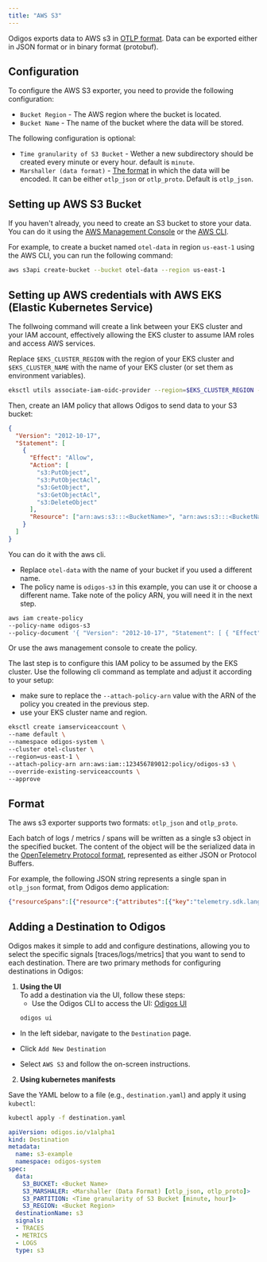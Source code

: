 ---
title: "AWS S3"
---

Odigos exports data to AWS s3 in [OTLP format](https://opentelemetry.io/docs/specs/otlp/).
Data can be exported either in JSON format or in binary format (protobuf).

## Configuration

To configure the AWS S3 exporter, you need to provide the following configuration:

- `Bucket Region` - The AWS region where the bucket is located.
- `Bucket Name` - The name of the bucket where the data will be stored.

The following configuration is optional:

- `Time granularity of S3 Bucket` - Wether a new subdirectory should be created every minute or every hour. default is `minute`.
- `Marshaller (data format)` - [The format](#format) in which the data will be encoded. It can be either `otlp_json` or `otlp_proto`. Default is `otlp_json`.

## Setting up AWS S3 Bucket

If you haven't already, you need to create an S3 bucket to store your data. 
You can do it using the [AWS Management Console](https://console.aws.amazon.com/s3/home) or the [AWS CLI](https://docs.aws.amazon.com/cli/latest/userguide/cli-chap-welcome.html).

For example, to create a bucket named `otel-data` in region `us-east-1` using the AWS CLI, you can run the following command:

```bash
aws s3api create-bucket --bucket otel-data --region us-east-1
```

## Setting up AWS credentials with AWS EKS (Elastic Kubernetes Service)

The follwoing command will create a link between your EKS cluster and your IAM account, 
effectively allowing the EKS cluster to assume IAM roles and access AWS services.

Replace `$EKS_CLUSTER_REGION` with the region of your EKS cluster and `$EKS_CLUSTER_NAME` with the name of your EKS cluster (or set them as environment variables).

```bash
eksctl utils associate-iam-oidc-provider --region=$EKS_CLUSTER_REGION --cluster=$EKS_CLUSTER_NAME --approve
```

Then, create an IAM policy that allows Odigos to send data to your S3 bucket:

```json
{
  "Version": "2012-10-17",
  "Statement": [
    {
      "Effect": "Allow",
      "Action": [
        "s3:PutObject",
        "s3:PutObjectAcl",
        "s3:GetObject",
        "s3:GetObjectAcl",
        "s3:DeleteObject"
      ],
      "Resource": ["arn:aws:s3:::<BucketName>", "arn:aws:s3:::<BucketName>/*"]
    }
  ]
}
```

You can do it with the aws cli. 
- Replace `otel-data` with the name of your bucket if you used a different name.
- The policy name is `odigos-s3` in this example, you can use it or choose a different name. Take note of the policy ARN, you will need it in the next step.

```bash
aws iam create-policy 
--policy-name odigos-s3 
--policy-document '{ "Version": "2012-10-17", "Statement": [ { "Effect": "Allow", "Action": [ "s3:PutObject", "s3:PutObjectAcl", "s3:GetObject", "s3:GetObjectAcl", "s3:DeleteObject" ], "Resource": ["arn:aws:s3:::otel-data", "arn:aws:s3:::otel-data/*"] } ] }'
```

Or use the aws management console to create the policy.

The last step is to configure this IAM policy to be assumed by the EKS cluster. Use the following cli command as template and adjust it according to your setup:
- make sure to replace the `--attach-policy-arn` value with the ARN of the policy you created in the previous step.
- use your EKS cluster name and region.

```bash
eksctl create iamserviceaccount \
--name default \
--namespace odigos-system \
--cluster otel-cluster \
--region=us-east-1 \
--attach-policy-arn arn:aws:iam::123456789012:policy/odigos-s3 \
--override-existing-serviceaccounts \
--approve
```

## Format

The aws s3 exporter supports two formats: `otlp_json` and `otlp_proto`.

Each batch of logs / metrics / spans will be written as a single s3 object in the specified bucket.
The content of the object will be the serialized data in the [OpenTelemetry Protocol format](https://github.com/open-telemetry/opentelemetry-proto), 
represented as either JSON or Protocol Buffers.

For example, the following JSON string represents a single span in `otlp_json` format, from Odigos demo application:

```json
{"resourceSpans":[{"resource":{"attributes":[{"key":"telemetry.sdk.language","value":{"stringValue":"python"}},{"key":"telemetry.sdk.name","value":{"stringValue":"opentelemetry"}},{"key":"telemetry.sdk.version","value":{"stringValue":"1.19.0"}},{"key":"service.name","value":{"stringValue":"inventory"}},{"key":"odigos.device","value":{"stringValue":"python"}},{"key":"telemetry.auto.version","value":{"stringValue":"0.40b0"}},{"key":"k8s.namespace.name","value":{"stringValue":"default"}},{"key":"k8s.deployment.name","value":{"stringValue":"inventory"}},{"key":"k8s.pod.name","value":{"stringValue":"inventory-7b87f7566c-2d6fq"}},{"key":"container.name","value":{"stringValue":"inventory"}},{"key":"k8s.node.name","value":{"stringValue":"ip-192-168-4-178.ec2.internal"}}]},"scopeSpans":[{"scope":{"name":"opentelemetry.instrumentation.flask","version":"0.40b0"},"spans":[{"traceId":"9ee5a0de5802d3f1e7f93440f892509c","spanId":"88a4bfb5bfcaf297","parentSpanId":"f9d7bb9e9243df06","name":"/buy","kind":2,"startTimeUnixNano":"1707600957298456744","endTimeUnixNano":"1707600958303042894","attributes":[{"key":"http.method","value":{"stringValue":"POST"}},{"key":"http.server_name","value":{"stringValue":"0.0.0.0"}},{"key":"http.scheme","value":{"stringValue":"http"}},{"key":"net.host.port","value":{"intValue":"8080"}},{"key":"http.host","value":{"stringValue":"inventory:8080"}},{"key":"http.target","value":{"stringValue":"/buy?id=10"}},{"key":"net.peer.ip","value":{"stringValue":"192.168.13.194"}},{"key":"http.user_agent","value":{"stringValue":"Java/17.0.9"}},{"key":"net.peer.port","value":{"intValue":"49420"}},{"key":"http.flavor","value":{"stringValue":"1.1"}},{"key":"http.route","value":{"stringValue":"/buy"}},{"key":"http.status_code","value":{"intValue":"200"}}],"status":{}}]}]}]}
```
## Adding a Destination to Odigos

Odigos makes it simple to add and configure destinations, allowing you to select the specific signals [traces/logs/metrics] that you want to send to each destination. There are two primary methods for configuring destinations in Odigos:

1. **Using the UI**  
   To add a destination via the UI, follow these steps:
   - Use the Odigos CLI to access the UI: [Odigos UI](https://docs.odigos.io/cli/odigos_ui)
   ```bash
   odigos ui
    ```
- In the left sidebar, navigate to the `Destination` page.

- Click `Add New Destination`

- Select `AWS S3` and follow the on-screen instructions.



2. **Using kubernetes manifests**

Save the YAML below to a file (e.g., `destination.yaml`) and apply it using `kubectl`:

```bash
kubectl apply -f destination.yaml
```


```yaml
apiVersion: odigos.io/v1alpha1
kind: Destination
metadata:
  name: s3-example
  namespace: odigos-system
spec:
  data:
    S3_BUCKET: <Bucket Name>
    S3_MARSHALER: <Marshaller (Data Format) [otlp_json, otlp_proto]>
    S3_PARTITION: <Time granularity of S3 Bucket [minute, hour]>
    S3_REGION: <Bucket Region>
  destinationName: s3
  signals:
  - TRACES
  - METRICS
  - LOGS
  type: s3
```